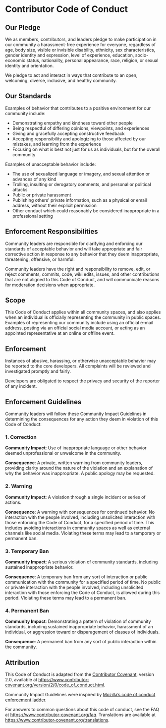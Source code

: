# Contributor Code of Conduct

## Our Pledge

We as members, contributors, and leaders pledge to make participation in
our community a harassment-free experience for everyone, regardless of
age, body size, visible or invisible disability, ethnicity, sex
characteristics, gender identity and expression, level of experience,
education, socio-economic status, nationality, personal appearance,
race, religion, or sexual identity and orientation.

We pledge to act and interact in ways that contribute to an open,
welcoming, diverse, inclusive, and healthy community.

## Our Standards

Examples of behavior that contributes to a positive environment for our
community include:

- Demonstrating empathy and kindness toward other people
- Being respectful of differing opinions, viewpoints, and experiences
- Giving and gracefully accepting constructive feedback
- Accepting responsibility and apologizing to those affected by our
  mistakes, and learning from the experience
- Focusing on what is best not just for us as individuals, but for the
  overall community

Examples of unacceptable behavior include:

- The use of sexualized language or imagery, and sexual attention or
  advances of any kind
- Trolling, insulting or derogatory comments, and personal or
  political attacks
- Public or private harassment
- Publishing others\' private information, such as a physical or email
  address, without their explicit permission
- Other conduct which could reasonably be considered inappropriate in
  a professional setting

## Enforcement Responsibilities

Community leaders are responsible for clarifying and enforcing our
standards of acceptable behavior and will take appropriate and fair
corrective action in response to any behavior that they deem
inappropriate, threatening, offensive, or harmful.

Community leaders have the right and responsibility to remove, edit, or
reject comments, commits, code, wiki edits, issues, and other
contributions that are not aligned to this Code of Conduct, and will
communicate reasons for moderation decisions when appropriate.

## Scope

This Code of Conduct applies within all community spaces, and also
applies when an individual is officially representing the community in
public spaces. Examples of representing our community include using an
official e-mail address, posting via an official social media account,
or acting as an appointed representative at an online or offline event.

## Enforcement

Instances of abusive, harassing, or otherwise unacceptable behavior may
be reported to the core developers. All complaints will be reviewed and investigated
promptly and fairly.

Developers are obligated to respect the privacy and security
of the reporter of any incident.

## Enforcement Guidelines

Community leaders will follow these Community Impact Guidelines in
determining the consequences for any action they deem in violation of
this Code of Conduct:

### 1. Correction

**Community Impact**: Use of inappropriate language or other behavior
deemed unprofessional or unwelcome in the community.

**Consequence**: A private, written warning from community leaders,
providing clarity around the nature of the violation and an explanation
of why the behavior was inappropriate. A public apology may be
requested.

### 2. Warning

**Community Impact**: A violation through a single incident or series of
actions.

**Consequence**: A warning with consequences for continued behavior. No
interaction with the people involved, including unsolicited interaction
with those enforcing the Code of Conduct, for a specified period of
time. This includes avoiding interactions in community spaces as well as
external channels like social media. Violating these terms may lead to a
temporary or permanent ban.

### 3. Temporary Ban

**Community Impact**: A serious violation of community standards,
including sustained inappropriate behavior.

**Consequence**: A temporary ban from any sort of interaction or public
communication with the community for a specified period of time. No
public or private interaction with the people involved, including
unsolicited interaction with those enforcing the Code of Conduct, is
allowed during this period. Violating these terms may lead to a
permanent ban.

### 4. Permanent Ban

**Community Impact**: Demonstrating a pattern of violation of community
standards, including sustained inappropriate behavior, harassment of an
individual, or aggression toward or disparagement of classes of
individuals.

**Consequence**: A permanent ban from any sort of public interaction
within the community.

## Attribution

This Code of Conduct is adapted from the [Contributor
Covenant](https://www.contributor-covenant.org), version 2.0, available
at
<https://www.contributor-covenant.org/version/2/0/code_of_conduct.html>.

Community Impact Guidelines were inspired by [Mozilla's code of conduct
enforcement ladder](https://github.com/mozilla/diversity).

For answers to common questions about this code of conduct, see the FAQ
at <https://www.contributor-covenant.org/faq>. Translations are
available at <https://www.contributor-covenant.org/translations>.

